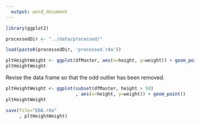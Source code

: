 ```yaml
---
  output: word_document
---
```


```r
library(ggplot2)
```

```r
processedDir <- "../data/processed/"
```

```r
load(paste0(processedDir, 'processed.rda'))

pltHeightWeight <- ggplot(dfMaster, aes(x=height, y=weight)) + geom_point()
pltHeightWeight
```

Revise the data frame so that the odd outlier has been removed.

```r
pltHeightWeight <- ggplot(subset(dfMaster, height > 50)
                          , aes(x=height, y=weight)) + geom_point()
pltHeightWeight
```

```r
save(file="EDA.rda"
     , pltHeightWeight)
```